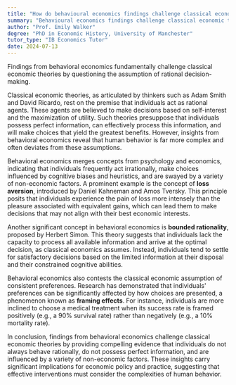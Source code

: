 ```yaml
---
title: "How do behavioural economics findings challenge classical economic theories?"
summary: "Behavioural economics findings challenge classical economic theories by questioning the assumption of rational decision-making."
author: "Prof. Emily Walker"
degree: "PhD in Economic History, University of Manchester"
tutor_type: "IB Economics Tutor"
date: 2024-07-13
---
```


Findings from behavioral economics fundamentally challenge classical economic theories by questioning the assumption of rational decision-making.

Classical economic theories, as articulated by thinkers such as Adam Smith and David Ricardo, rest on the premise that individuals act as rational agents. These agents are believed to make decisions based on self-interest and the maximization of utility. Such theories presuppose that individuals possess perfect information, can effectively process this information, and will make choices that yield the greatest benefits. However, insights from behavioral economics reveal that human behavior is far more complex and often deviates from these assumptions.

Behavioral economics merges concepts from psychology and economics, indicating that individuals frequently act irrationally, make choices influenced by cognitive biases and heuristics, and are swayed by a variety of non-economic factors. A prominent example is the concept of **loss aversion**, introduced by Daniel Kahneman and Amos Tversky. This principle posits that individuals experience the pain of loss more intensely than the pleasure associated with equivalent gains, which can lead them to make decisions that may not align with their best economic interests.

Another significant concept in behavioral economics is **bounded rationality**, proposed by Herbert Simon. This theory suggests that individuals lack the capacity to process all available information and arrive at the optimal decision, as classical economics assumes. Instead, individuals tend to settle for satisfactory decisions based on the limited information at their disposal and their constrained cognitive abilities.

Behavioral economics also contests the classical economic assumption of consistent preferences. Research has demonstrated that individuals' preferences can be significantly affected by how choices are presented, a phenomenon known as **framing effects**. For instance, individuals are more inclined to choose a medical treatment when its success rate is framed positively (e.g., a $90\%$ survival rate) rather than negatively (e.g., a $10\%$ mortality rate).

In conclusion, findings from behavioral economics challenge classical economic theories by providing compelling evidence that individuals do not always behave rationally, do not possess perfect information, and are influenced by a variety of non-economic factors. These insights carry significant implications for economic policy and practice, suggesting that effective interventions must consider the complexities of human behavior.
    